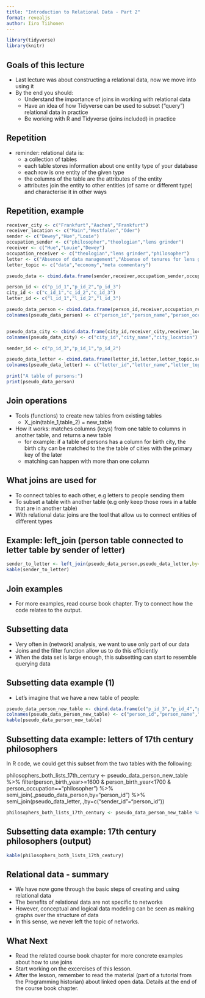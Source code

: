 ```yaml
---
title: "Introduction to Relational Data - Part 2"
format: revealjs
author: Iiro Tiihonen
---
```



```r
library(tidyverse)
library(knitr)

```


## Goals of this lecture

-   Last lecture was about constructing a relational data, now we move into using it
-   By the end you should:
    -   Understand the importance of joins in working with relational data
    -   Have an idea of how Tidyverse can be used to subset ("query") relational data in practice
    -   Be working with R and Tidyverse (joins included) in practice

## Repetition

-   reminder: relational data is:
    -   a collection of tables
    -   each table stores information about one entity type of your database
    -   each row is one entity of the given type
    -   the columns of the table are the attributes of the entity
    -   attributes join the entity to other entities (of same or different type) and characterise it in other ways

## Repetition, example
```r

receiver_city <- c("Frankfurt","Aachen","Frankfurt")
receiver_location <- c("Main","Westfalen","Oder")
sender <- c("Dewey","Hue","Louie")
occupation_sender <- c("philosopher","theologian","lens grinder")
receiver <- c("Hue","Louie","Dewey")
occupation_receiver <- c("theologian","lens grinder","philosopher")
letter <- c("Absence of data management","Absense of tenures for lens grinders","Absence of pseudo name for letter titles")
letter_topic <- c("data","economy","meta commentary")

pseudo_data <- cbind.data.frame(sender,receiver,occupation_sender,occupation_receiver,receiver_city,receiver_location,letter,letter_topic)

person_id <- c("p_id_1","p_id_2","p_id_3")
city_id <- c("c_id_1","c_id_2","c_id_3")
letter_id <- c("l_id_1","l_id_2","l_id_3")

pseudo_data_person <- cbind.data.frame(person_id,receiver,occupation_receiver)
colnames(pseudo_data_person) <- c("person_id","person_name","person_occupation")


pseudo_data_city <- cbind.data.frame(city_id,receiver_city,receiver_location)
colnames(pseudo_data_city) <- c("city_id","city_name","city_location")

sender_id <- c("p_id_3","p_id_1","p_id_2")

pseudo_data_letter <- cbind.data.frame(letter_id,letter,letter_topic,sender_id,person_id,city_id)
colnames(pseudo_data_letter) <- c("letter_id","letter_name","letter_topic","sender_id","receiver_id","city_in_which_received_id")

print("A table of persons:")
print(pseudo_data_person)

```


## Join operations

-   Tools (functions) to create new tables from existing tables
    -   X_join(table_1,table_2) = new_table
-   How it works: matches columns (keys) from one table to columns in another table, and returns a new table
    -   for example: if a table of persons has a column for birth city, the birth city can be matched to the the table of cities with the primary key of the later
    -   matching can happen with more than one column

## What joins are used for
-   To connect tables to each other, e.g letters to people sending them
-   To subset a table with another table (e.g only keep those rows in a table that are in another table)
-   With relational data: joins are the tool that allow us to connect entities of different types

## Example: left_join (person table connected to letter table by sender of letter)

```r
sender_to_letter <- left_join(pseudo_data_person,pseudo_data_letter,by=c("person_id"="sender_id"))
kable(sender_to_letter)
```

## Join examples

- For more examples, read course book chapter. Try to connect how the code relates to the output.

## Subsetting data

-   Very often in (network) analysis, we want to use only part of our data
-   Joins and the filter function allow us to do this efficiently
-   When the data set is large enough, this subsetting can start to resemble querying data

## Subsetting data example (1)
-   Let's imagine that we have a new table of people: 

```r
pseudo_data_person_new_table <- cbind.data.frame(c("p_id_3","p_id_4","p_id_5"),c("Dewey","Agnus","Crassus"),c("philosopher","theologian","natural philosopher"),c(1600,1575,1590))
colnames(pseudo_data_person_new_table) <- c("person_id","person_name","person_occupation","person_birth_year")
kable(pseudo_data_person_new_table)
```

## Subsetting data example: letters of 17th century philosophers
In R code, we could get this subset from the two tables with the following:

philosophers_both_lists_17th_century <- pseudo_data_person_new_table %>% filter(person_birth_year>=1600 & person_birth_year<1700 & person_occupation=="philosopher") %>% semi_join(.,pseudo_data_person,by="person_id") %>% semi_join(pseudo_data_letter,.,by=c("sender_id"="person_id"))
```r
philosophers_both_lists_17th_century <- pseudo_data_person_new_table %>% filter(person_birth_year>=1600 & person_birth_year<1700 & person_occupation=="philosopher") %>% semi_join(.,pseudo_data_person,by="person_id") %>% semi_join(pseudo_data_letter,.,by=c("sender_id"="person_id"))

```


## Subsetting data example: 17th century philosophers (output)

```r
kable(philosophers_both_lists_17th_century)
```

## Relational data - summary
  -  We have now gone through the basic steps of creating and using relational data
  -  The benefits of relational data are not specific to networks
  -  However, conceptual and logical data modeling can be seen as making graphs over the structure of data
  -  In this sense, we never left the topic of networks.
  

## What Next

-   Read the related course book chapter for more concrete examples about how to use joins 
-   Start working on the excercises of this lesson.
-   After the lesson, remember to read the material (part of a tutorial from the Programming historian) about linked open
data. Details at the end of the course book chapter.
